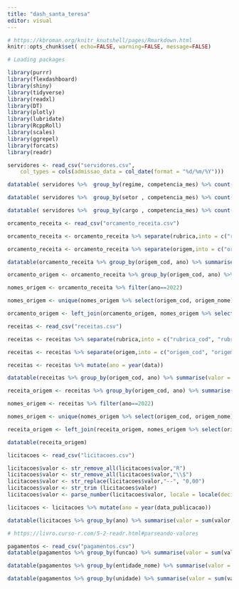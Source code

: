 ```yaml
---
title: "dash_santa_teresa"
editor: visual
---
```


```r
# https://kbroman.org/knitr_knutshell/pages/Rmarkdown.html
knitr::opts_chunk$set( echo=FALSE, warning=FALSE, message=FALSE)
```

```r
# Loading packages

library(purrr)
library(flexdashboard)
library(shiny)
library(tidyverse)
library(readxl)
library(DT)
library(plotly)
library(lubridate)
library(RcppRoll)
library(scales)
library(ggrepel)
library(forcats)
library(readr)
```

```r
servidores <- read_csv("servidores.csv", 
    col_types = cols(admissao_data = col_date(format = "%d/%m/%Y")))

datatable( servidores %>%  group_by(regime, competencia_mes) %>% count(regime) %>% pivot_wider(names_from = competencia_mes, values_from = n))
```

```r


datatable( servidores %>%  group_by(setor , competencia_mes) %>% count(setor) %>% pivot_wider(names_from = competencia_mes, values_from = n))
```

```r
datatable( servidores %>%  group_by(cargo , competencia_mes) %>% count(cargo) %>% pivot_wider(names_from = competencia_mes, values_from = n))

```

```r
orcamento_receita <- read_csv("orcamento_receita.csv")

orcamento_receita <- orcamento_receita %>% separate(rubrica,into = c("rubrica_cod", "rubrica_nome")," - ")

orcamento_receita <- orcamento_receita %>% separate(origem,into = c("origem_cod", "origem_nome")," - ")

datatable(orcamento_receita %>% group_by(origem_cod, ano) %>% summarise(valor = sum(valor)) %>% pivot_wider(names_from = ano, values_from = valor))

orcamento_origem <- orcamento_receita %>% group_by(origem_cod, ano) %>% summarise(valor = sum(valor)) %>% pivot_wider(names_from = ano, values_from = valor)

nomes_origem <- orcamento_receita %>% filter(ano==2022)

nomes_origem <- unique(nomes_origem %>% select(origem_cod, origem_nome))

orcamento_origem <- left_join(orcamento_origem, nomes_origem %>% select(origem_cod, origem_nome)) %>% relocate(origem_nome, .before = origem_cod)
```

```r
receitas <- read_csv("receitas.csv")

receitas <- receitas %>% separate(rubrica,into = c("rubrica_cod", "rubrica_nome")," - ")

receitas <- receitas %>% separate(origem,into = c("origem_cod", "origem_nome")," - ")

receitas <- receitas %>% mutate(ano = year(data))

datatable(receitas %>% group_by(origem_cod, ano) %>% summarise(valor = sum(valor)) %>% pivot_wider(names_from = ano, values_from = valor))

receita_origem <- receitas %>% group_by(origem_cod, ano) %>% summarise(valor = sum(valor)) %>% pivot_wider(names_from = ano, values_from = valor)

nomes_origem <- receitas %>% filter(ano==2022)

nomes_origem <- unique(nomes_origem %>% select(origem_cod, origem_nome))

receita_origem <- left_join(receita_origem, nomes_origem %>% select(origem_cod, origem_nome)) %>% relocate(origem_nome, .before = origem_cod)

datatable(receita_origem)
```

```r
licitacoes <- read_csv("licitacoes.csv")

licitacoes$valor <- str_remove_all(licitacoes$valor,"R")
licitacoes$valor <- str_remove_all(licitacoes$valor,"\\$")
licitacoes$valor <- str_replace(licitacoes$valor,"--", "0,00")
licitacoes$valor <- str_trim (licitacoes$valor)
licitacoes$valor <- parse_number(licitacoes$valor, locale = locale(decimal_mark = ","))

licitacoes <- licitacoes %>% mutate(ano = year(data_publicacao))

datatable(licitacoes %>% group_by(ano) %>% summarise(valor = sum(valor, na.rm = TRUE)/1000))

# https://livro.curso-r.com/5-2-readr.html#parseando-valores

```

```r
pagamentos <- read_csv("pagamentos.csv")
datatable(pagamentos %>% group_by(funcao) %>% summarise(valor = sum(valor, na.rm = FALSE)))

datatable(pagamentos %>% group_by(entidade_nome) %>% summarise(valor = sum(valor, na.rm = FALSE)))

datatable(pagamentos %>% group_by(unidade) %>% summarise(valor = sum(valor, na.rm = FALSE)))

```
